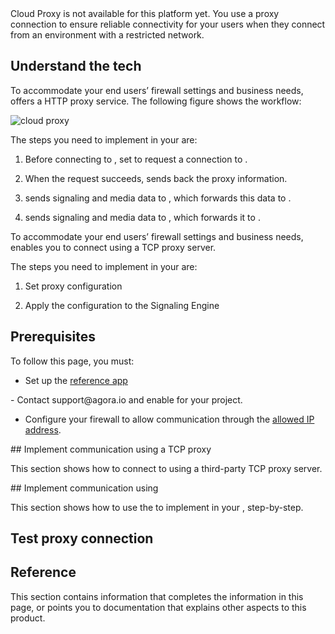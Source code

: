 

<PlatformWrapper notAllowed="web">
Cloud Proxy is not available for this platform yet.
</PlatformWrapper>

<PlatformWrapper platform = 'web'>
You use a proxy connection to ensure reliable connectivity for your users when they connect from an environment with a restricted network.

## Understand the tech

<PlatformWrapper platform="web">
To accommodate your end users’ firewall settings and business needs, <Vg k="CP"/> offers a HTTP proxy service. The following figure shows the <Vg k="CP"/> workflow:

![cloud proxy](/images/signaling/cloud-proxy.svg)

The steps you need to implement in your <Vpl k="CLIENT" /> are:

1.  Before connecting to <Vg k="AGORA_BACKEND" />, set <Vpd k="SDK" /> to request a connection to <Vg k="CP"/>.

2.  When the request succeeds, <Vg k="CP"/> sends back the proxy information.

3.  <Vpd k="SDK" /> sends signaling and media data to <Vg k="CP"/>, which forwards this data to <Vg k="AGORA_BACKEND" />.

4.  <Vg k="AGORA_BACKEND" /> sends signaling and media data to <Vg k="CP"/>, which forwards it to <Vpd k="SDK" />.

</PlatformWrapper>
<PlatformWrapper notAllowed="web">
To accommodate your end users’ firewall settings and business needs, <Vpd k="SDK" /> enables you to connect using a TCP proxy server.

The steps you need to implement in your <Vpl k="CLIENT" /> are:

1. Set proxy configuration

2. Apply the configuration to the Signaling Engine

</PlatformWrapper>

## Prerequisites

To follow this page, you must:

- Set up the [<Vg k="MESS_SDK"/> reference app](/en/signaling/develop/get-started-sdk#project-setup)

<PlatformWrapper platform="web">
- Contact support@agora.io and enable <Vg k="CP"/> for your project.

- Configure your firewall to allow communication through the <Vg k="CP"/> [allowed IP address](../reference/cloud-proxy-allowed-ips).
</PlatformWrapper>
    
<PlatformWrapper notAllowed="web">
## Implement communication using a TCP proxy

This section shows how to connect to <Vg k="SIG" /> using a third-party TCP proxy server.

</PlatformWrapper>

<PlatformWrapper platform="web">
## Implement communication using <Vg k="CP"/>

This section shows how to use the <Vpd k="SDK" /> to implement <Vg k="CP"/> in your <Vpl k="CLIENT" />, step-by-step.
</PlatformWrapper>

<ProjectImplement/>

## Test proxy connection

<ProjectTest/>

## Reference

This section contains information that completes the information in this page, or points you to documentation that explains other aspects to this
product.

<Reference/>
</PlatformWrapper>